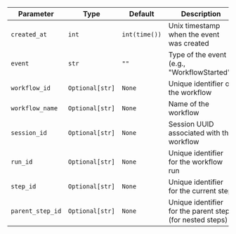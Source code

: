 | Parameter | Type | Default | Description |
|-----------|------|---------|-------------|
| `created_at` | `int` | `int(time())` | Unix timestamp when the event was created |
| `event` | `str` | `""` | Type of the event (e.g., "WorkflowStarted") |
| `workflow_id` | `Optional[str]` | `None` | Unique identifier of the workflow |
| `workflow_name` | `Optional[str]` | `None` | Name of the workflow |
| `session_id` | `Optional[str]` | `None` | Session UUID associated with the workflow |
| `run_id` | `Optional[str]` | `None` | Unique identifier for the workflow run |
| `step_id` | `Optional[str]` | `None` | Unique identifier for the current step |
| `parent_step_id` | `Optional[str]` | `None` | Unique identifier for the parent step (for nested steps) |